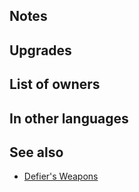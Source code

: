 {{Weapon Infobox
|tagid=SID_向日葵の弓＋
|weaponName=Sunflower Bow+
|weaponType=Bow
|userVersion1=Bow
|userVersion2=Arrow
|might=12
|range=2
|effectiveness=Flying
|effect=Effective against flying foes. At start of combat, if foe's HP ≥ 75%, grants Def+5 to unit and inflicts Def-5 on foe during combat, and also, if foe has Def bonus, grants bonus to unit's Def and inflicts penalty on foe's Def during combat = current bonus on foe's Def. Calculates each stat bonus independently.
|cost=300
|exclusive=0
|statModifiers=0,12,0,0,0
|required=Sunflower Bow
|refinePaths=default
|refineSP=350
|refineMedals=500
|refineStones=50
|intID=2609
|sort=92001
|value=15
|timingID=1
|abilityID=243
|limit1ID=53
|properties=
}}
==Notes==
{{Effective damage bonus|flying}}
{{TemporaryBufffromBonus|source=foe}}
{{TemporaryDebufffromBonus|source=foe}}
==Upgrades==
{{Weapon Upgrade List}}
==List of owners==
{{Skill Hero List}}
==In other languages==
{{OtherLanguages
|japanese=向日葵の弓＋
|german=Sommerbogen+
|spanishEU=Arco girasol +
|spanishLA=Arco girasol +
|french=Arc tournesol +
|italian=Arco girasole+
|chineseTW=向日葵之弓＋
|portuguese=Arco girassol+
}}
==See also==
{{See also skills|cond=Description LIKE '%if foe has%bonus%grants%inflicts%' AND Exclusive='1' AND WikiName NOT LIKE '%defier%'}}
* [[Skill families/Weapons#Defier's|Defier's Weapons]]
{{Weapons Navbox}}